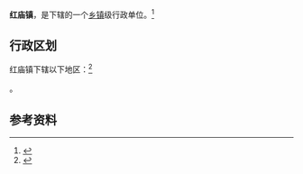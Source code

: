{{中国乡级行政区|41/02/25/104/000}}

'''红庙镇'''，是{{PRC admin/fullname|41/02/25/104/000|3}}下辖的一个[[乡镇|乡镇]]级行政单位。<ref>{{PRC admin/ref sgc|{{PRC admin/parent|41/02/25/104/000}}}}</ref>

== 行政区划 ==

红庙镇下辖以下地区：<ref>{{PRC admin/ref sgc|41/02/25/104/000}}</ref>

{{PRC admin/children|41/02/25/104/000}}。

== 参考资料 ==

{{reflist}}

{{行政区划小作品}}
{{PRC admin/navcat|41/02/25/104/000}}